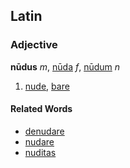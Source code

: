 ==Latin==
===Adjective===
'''nūdus''' ''m'', [[nuda|nūda]] ''f'', [[nudum|nūdum]] ''n''

#[[nude]], [[bare]]
====Related Words====
*[[denudare]]
*[[nudare]]
*[[nuditas]]
